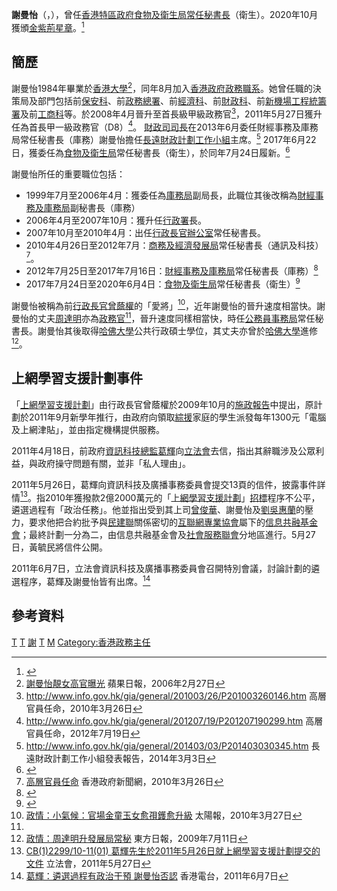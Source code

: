 '''謝曼怡'''{{GBSHK}}{{JP}}（{{lang-en|Elizabeth Tse Man-yee}}，{{bd|1962年|9月27日|}}），曾任[[香港特區政府|香港特區政府]][[食物及衛生局|食物及衛生局]][[常任秘書長|常任秘書長]]（衛生）。2020年10月獲頒[[金紫荊星章|金紫荊星章]]。<ref>{{cite web |url=http://paper.wenweipo.com/2020/10/01/HS2010010025.htm |title=授勳名單 |publisher=文匯報 |date=2020-10-01 |accessdate=2020-10-05 |archive-date=2020-10-05 |archive-url=https://web.archive.org/web/20201005062907/http://paper.wenweipo.com/2020/10/01/HS2010010025.htm |dead-url=no }}</ref>

==簡歷==
謝曼怡1984年畢業於[[香港大學|香港大學]]<ref name="apple1">[http://www1.hk.apple.nextmedia.com/template/apple/art_main.php?iss_id=20060227&sec_id=4104&subsec_id=15333&art_id=5690322&cat_id=45&coln_id=20 謝曼怡靚女高官曝光] 蘋果日報，2006年2月27日</ref>，同年8月加入[[香港政府|香港政府]][[政務職系|政務職系]]。她曾任職的決策局及部門包括前[[保安科|保安科]]、前[[政務總署|政務總署]]、前[[經濟科|經濟科]]、前[[財政科|財政科]]、前[[新機場工程統籌署|新機場工程統籌署]]及前[[工商科|工商科]]等。於2008年4月晉升至首長級甲級政務官<ref>http://www.info.gov.hk/gia/general/201003/26/P201003260146.htm {{Wayback|url=http://www.info.gov.hk/gia/general/201003/26/P201003260146.htm |date=20110527125546 }} 高層官員任命，2010年3月26日</ref>，2011年5月27日獲升任為首長甲一級政務官（D8）<ref>http://www.info.gov.hk/gia/general/201207/19/P201207190299.htm {{Wayback|url=http://www.info.gov.hk/gia/general/201207/19/P201207190299.htm |date=20140810003411 }} 高層官員任命，2012年7月19日</ref>。 [[財政司司長|財政司司長]]在2013年6月委任財經事務及庫務局常任秘書長（庫務）謝曼怡擔任[[長遠財政計劃工作小組|長遠財政計劃工作小組]]主席。<ref>http://www.info.gov.hk/gia/general/201403/03/P201403030345.htm {{Wayback|url=http://www.info.gov.hk/gia/general/201403/03/P201403030345.htm |date=20140809235710 }} 長遠財政計劃工作小組發表報告，2014年3月3日</ref> 2017年6月22日，獲委任為[[食物及衛生局|食物及衛生局]]常任秘書長（衛生），於同年7月24日履新。<ref>{{cite news |title=高層官員任命（附圖） |url=http://www.info.gov.hk/gia/general/201706/22/P2017062200536.htm |publisher=[[公務員事務局|公務員事務局]] |date=2017年6月22日 |accessdate=2017年6月23日 |archive-date=2017年6月22日 |archive-url=https://web.archive.org/web/20170622104035/http://www.info.gov.hk/gia/general/201706/22/P2017062200536.htm |dead-url=yes }}</ref>

謝曼怡所任的重要職位包括：
*1999年7月至2006年4月：獲委任為[[庫務局|庫務局]]副局長，此職位其後改稱為[[財經事務及庫務局|財經事務及庫務局]]副秘書長（庫務）
*2006年4月至2007年10月：獲升任[[行政署|行政署]]長。
*2007年10月至2010年4月：出任[[香港特別行政區行政長官辦公室|行政長官辦公室]]常任秘書長。
*2010年4月26日至2012年7月：[[商務及經濟發展局|商務及經濟發展局]]常任秘書長（通訊及科技）<ref>[http://www.info.gov.hk/gia/general/201003/26/P201003260146.htm 高層官員任命] {{Wayback|url=http://www.info.gov.hk/gia/general/201003/26/P201003260146.htm |date=20110527125546 }} 香港政府新聞網，2010年3月26日</ref>。
*2012年7月25日至2017年7月16日：[[財經事務及庫務局|財經事務及庫務局]]常任秘書長（庫務）<ref>{{Cite web |url=https://www.csb.gov.hk/tc_chi/info/2279.html |title=存档副本 |accessdate=2020-04-12 |archive-date=2020-04-12 |archive-url=https://web.archive.org/web/20200412095059/https://www.csb.gov.hk/tc_chi/info/2279.html |dead-url=no }}</ref>
*2017年7月24日至2020年6月4日：[[食物及衞生局|食物及衛生局]]常任秘書長（衛生）<ref>{{Cite web|title=高層官員任命（附圖）|url=https://www.info.gov.hk/gia/general/201706/22/P2017062200536.htm|accessdate=2020-04-12|work=www.info.gov.hk|archive-date=2019-10-20|archive-url=https://web.archive.org/web/20191020212248/https://www.info.gov.hk/gia/general/201706/22/P2017062200536.htm|dead-url=no}}</ref>

謝曼怡被稱為前[[行政長官|行政長官]][[曾蔭權|曾蔭權]]的「愛將」<ref name="sun1">[http://the-sun.on.cc/cnt/news/20100327/00408_008.html 政情：小氣候：官場金童玉女愈孭鑊愈升級] {{Wayback|url=http://the-sun.on.cc/cnt/news/20100327/00408_008.html |date=20120218231015 }} 太陽報，2010年3月27日</ref>，近年謝曼怡的晉升速度相當快。謝曼怡的丈夫[[周達明|周達明]]亦為[[政務官|政務官]]<ref name="apple1"/>，晉升速度同樣相當快，時任[[公務員事務局|公務員事務局]]常任秘書長。謝曼怡其後取得[[哈佛大學|哈佛大學]]公共行政碩士學位，其丈夫亦曾於[[哈佛大學|哈佛大學]]進修 <ref>[http://orientaldaily.on.cc/cnt/news/20090711/00176_094.html 政情：周達明升發展局常秘] {{Wayback|url=http://orientaldaily.on.cc/cnt/news/20090711/00176_094.html |date=20110623133300 }} 東方日報，2009年7月11日</ref>。

==上網學習支援計劃事件==
「[[上網學習支援計劃|上網學習支援計劃]]」由行政長官曾蔭權於2009年10月的[[施政報告|施政報告]]中提出，原計劃於2011年9月新學年推行，由政府向領取[[綜援|綜援]]家庭的學生派發每年1300元「電腦及上網津貼」，並由指定機構提供服務。

2011年4月18日，前政府[[資訊科技總監|資訊科技總監]][[葛輝|葛輝]]向[[香港特別行政區立法會|立法會]]去信，指出其辭職涉及公眾利益，與政府操守問題有關，並非「私人理由」。

2011年5月26日，葛輝向資訊科技及廣播事務委員會提交13頁的信件，披露事件詳情<ref>[http://www.legco.gov.hk/yr10-11/chinese/panels/itb/papers/itbcb1-2299-1-c.pdf CB(1)2299/10-11(01) 葛輝先生於2011年5月26日就上網學習支援計劃提交的文件	] {{Wayback|url=http://www.legco.gov.hk/yr10-11/chinese/panels/itb/papers/itbcb1-2299-1-c.pdf |date=20120609040958 }} 立法會，2011年5月27日</ref>。指2010年獲撥款2億2000萬元的「[[上網學習支援計劃|上網學習支援計劃]]」[[招標|招標]]程序不公平，遴選過程有「政治任務」。他並指出受到其上司[[曾俊華|曾俊華]]、謝曼怡及[[劉吳惠蘭|劉吳惠蘭]]的壓力，要求他把合約批予與[[民建聯|民建聯]]關係密切的[[互聯網專業協會|互聯網專業協會]]屬下的[[信息共融基金會|信息共融基金會]]；最終計劃一分為二，由信息共融基金會及[[社會服務聯會|社會服務聯會]]分地區進行。5月27日，黃毓民將信件公開。

2011年6月7日，立法會資訊科技及廣播事務委員會召開特別會議，討論計劃的遴選程序，葛輝及謝曼怡皆有出席。<ref>[http://www.rthk.org.hk/rthk/news/expressnews/20110607/news_20110607_55_760692.htm 葛輝：遴選過程有政治干預 謝曼怡否認] {{Wayback|url=http://www.rthk.org.hk/rthk/news/expressnews/20110607/news_20110607_55_760692.htm |date=20110610185217 }} 香港電台，2011年6月7日</ref>

==參考資料==
<references/>

[[Category:香港政府官員|T]]
[[Category:香港大學校友|T]]
[[Category:香港特別行政區政府常任秘書長|謝]]
[[Category:哈佛大學校友|T]]
[[Category:謝姓|M]]
[[Category:香港政務主任|Category:香港政務主任]]